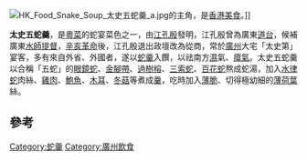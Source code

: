 
[[File:HK_Food_Snake_Soup_太史五蛇羹_a.jpg|thumb]]的主角，是[[香港飲食文化|香港美食]]。]]

'''太史五蛇羹'''，是[[粵菜|粵菜]]的蛇宴菜色之一，由[[江孔殷|江孔殷]]發明，江孔殷曾為廣東[[道台|道台]]，候補廣東[[水師提督|水師提督]]，[[辛亥革命|辛亥革命]]後，江孔殷退出政壇改為從商，常於[[廣州|廣州]]大宅「太史第」宴客，多有來自外省、外國者，遂以[[蛇羹|蛇羹]]入饌，以祛南方[[濕|濕]]氣、[[瘴氣|瘴氣]]。太史五蛇羹以合稱「五蛇」的[[眼鏡蛇|眼鏡蛇]]、[[金腳帶|金腳帶]]、[[過樹榕|過樹榕]]、[[三索頜腔蛇|三索蛇]]、[[百花蛇|百花蛇]]熬成蛇湯，加入[[水律蛇|水律蛇]]肉絲、[[雞肉|雞肉]]、[[鮑魚|鮑魚]]、[[木耳|木耳]]、[[冬菇|冬菇]]等煮成[[羹|羹]]，吃時加入[[薄脆|薄脆]]、切得極幼細的[[薄荷葉|薄荷葉]]絲。

== 參考 ==

{{Cite book | author = 特級校對 | title = 粵菜溯源錄 | location = 香港 | publisher = 飲食天地 | date = 1989 | ISBN = 962-355-130-4 | language = zh-hant }}

[[Category:蛇羹|Category:蛇羹]]
[[Category:廣州飲食|Category:廣州飲食]]